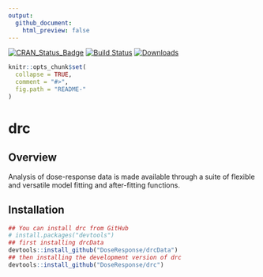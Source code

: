 ```yaml
---
output: 
  github_document:
    html_preview: false
---
```


[![CRAN_Status_Badge](http://www.r-pkg.org/badges/version/drc)](https://cran.r-project.org/package=medrc)
[![Build Status](https://travis-ci.org/DoseResponse/drc.svg?branch=master)](https://travis-ci.org/DoseResponse/medrc)
[![Downloads](https://cranlogs.r-pkg.org/badges/drc)](https://cranlogs.r-pkg.org/)
 

```r
knitr::opts_chunk$set(
  collapse = TRUE,
  comment = "#>",
  fig.path = "README-"
)
```

# drc

## Overview

Analysis of dose-response data is made available through a suite of flexible and versatile model fitting and after-fitting functions.

## Installation

```r
## You can install drc from GitHub
# install.packages("devtools")
## first installing drcData
devtools::install_github("DoseResponse/drcData")
## then installing the development version of drc
devtools::install_github("DoseResponse/drc")
```
